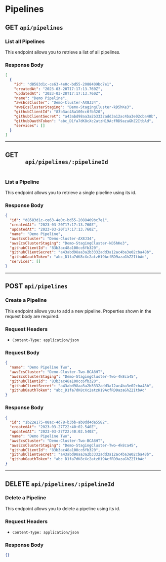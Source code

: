# Pipelines

<div>
  <h2 className="mr-3 text-2xl font-bold text-stone-800 dark:text-stone-100">
    GET
    <code className="ml-3 text-xl text-indigo-600 dark: dark:text-indigo-400">api/pipelines</code>
  </h2>
  <h3 className="mb-1 text-lg font-bold text-stone-600 dark:text-stone-200">List all Pipelines</h3>
  <p className="mb-3 text-stone-600 dark:text-stone-200">
    This endpoint allows you to retrieve a list of all pipelines.
  </p>
</div>

<div>
  <h3 className="mb-1 text-lg font-bold text-stone-600 dark:text-stone-200">Response Body</h3>
</div>

```json
[
  {
    "id": "d8583d1c-ce63-4e0c-bd55-2088409bc7e1",
    "createdAt": "2023-03-20T17:17:13.760Z",
    "updatedAt": "2023-03-20T17:17:13.760Z",
    "name": "Demo Pipeline",
    "awsEcsCluster": "Demo-Cluster-AX8J34",
    "awsEcsClusterStaging": "Demo-StagingCluster-kD5hKe3",
    "githubClientId": "83b3ac48a100cc6fb320",
    "githubClientSecret": "a43abd98aa3a2b3332add3a12ac4ba3e02cba48b",
    "githubOauthToken": "abc_D1fa7dK8cXc2atzH19AcfRD9azaGhZ2ItbAd",
    "services": []
  }
]
```

---

<div>
  <h2 className="mr-3 mt-10 text-2xl font-bold text-stone-800 dark:text-stone-100">
    GET
    <code className="ml-3 text-xl text-indigo-600 dark: dark:text-indigo-400">
      api/pipelines/:pipelineId
    </code>
  </h2>
  <h3 className="mb-1 text-lg font-bold text-stone-600 dark:text-stone-200">List a Pipeline</h3>
  <p className="mb-3 text-stone-600 dark:text-stone-200">
    This endpoint allows you to retrieve a single pipeline using its id.
  </p>
  <h3 className="mb-1 text-lg font-bold text-stone-600 dark:text-stone-200">Response Body</h3>
</div>

```json
{
  "id": "d8583d1c-ce63-4e0c-bd55-2088409bc7e1",
  "createdAt": "2023-03-20T17:17:13.760Z",
  "updatedAt": "2023-03-20T17:17:13.760Z",
  "name": "Demo Pipeline",
  "awsEcsCluster": "Demo-Cluster-AX8J34",
  "awsEcsClusterStaging": "Demo-StagingCluster-kD5hKe3",
  "githubClientId": "83b3ac48a100cc6fb320",
  "githubClientSecret": "a43abd98aa3a2b3332add3a12ac4ba3e02cba48b",
  "githubOauthToken": "abc_D1fa7dK8cXc2atzH19AcfRD9azaGhZ2ItbAd",
  "services": []
}
```

---

<div>
  <h2 className="mr-3 mt-10 text-2xl font-bold text-stone-800 dark:text-stone-100">
    POST
    <code className="ml-3 text-xl text-indigo-600 dark: dark:text-indigo-400">api/pipelines</code>
  </h2>
  <h3 className="mb-1 text-lg font-bold text-stone-600 dark:text-stone-200">Create a Pipeline</h3>
  <p className="mb-3 text-stone-600 dark:text-stone-200">
    This endpoint allows you to add a new pipeline. Properties shown in the
    request body are required.
  </p>
  <h3 className="mb-1 text-lg font-bold text-stone-600 dark:text-stone-200">Request Headers</h3>
  <ul>
    <li>
      <code className="text-indigo-600 dark: dark:text-indigo-400">Content-Type: application/json</code>
    </li>
  </ul>
</div>

<div>
  <h3 className="mb-1 text-lg font-bold text-stone-600 dark:text-stone-200">Request Body</h3>
</div>

```json
{
  "name": "Demo Pipeline Two",
  "awsEcsCluster": "Demo-Cluster-Two-BCA8HT",
  "awsEcsClusterStaging": "Demo-StagingCluster-Two-4k8ca45",
  "githubClientId": "83b3ac48a100cc6fb320",
  "githubClientSecret": "a43abd98aa3a2b3332add3a12ac4ba3e02cba48b",
  "githubOauthToken": "abc_D1fa7dK8cXc2atzH19AcfRD9azaGhZ2ItbAd"
}
```

<div>
  <h3 className="mb-1 text-lg font-bold text-stone-600 dark:text-stone-200">Response Body</h3>
</div>

```json
{
  "id": "1b22e175-08ac-4d78-b3bb-ab0dd4de5582",
  "createdAt": "2023-03-27T22:40:02.540Z",
  "updatedAt": "2023-03-27T22:40:02.540Z",
  "name": "Demo Pipeline Two",
  "awsEcsCluster": "Demo-Cluster-Two-BCA8HT",
  "awsEcsClusterStaging": "Demo-StagingCluster-Two-4k8ca45",
  "githubClientId": "83b3ac48a100cc6fb320",
  "githubClientSecret": "a43abd98aa3a2b3332add3a12ac4ba3e02cba48b",
  "githubOauthToken": "abc_D1fa7dK8cXc2atzH19AcfRD9azaGhZ2ItbAd"
}
```

---

<div>
  <h2 className="mr-3 mt-10 text-2xl font-bold text-stone-800 dark:text-stone-100">
    DELETE
    <code className="ml-3 text-xl text-indigo-600 dark: dark:text-indigo-400">api/pipelines/:pipelineId</code>
  </h2>
  <h3 className="mb-1 text-lg font-bold text-stone-600 dark:text-stone-200">Delete a Pipeline</h3>
  <p className="mb-3 text-stone-600 dark:text-stone-200">
    This endpoint allows you to delete a pipeline using its id.
  </p>
  <h3 className="mb-1 text-lg font-bold text-stone-600 dark:text-stone-200">Request Headers</h3>
  <ul>
    <li>
      <code className="text-indigo-600 dark: dark:text-indigo-400">Content-Type: application/json</code>
    </li>
  </ul>
</div>

<div>
  <h3 className="mb-1 text-lg font-bold text-stone-600 dark:text-stone-200">Response Body</h3>
</div>

```json
{}
```
